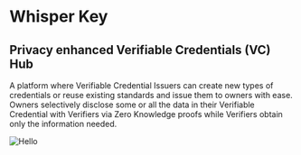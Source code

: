 # Whisper Key
 
## Privacy enhanced Verifiable Credentials (VC) Hub

A platform where Verifiable Credential Issuers can create new types of credentials or reuse existing standards and issue them to owners with ease. Owners selectively disclose some or all the data in their Verifiable Credential with Verifiers via Zero Knowledge proofs while Verifiers obtain only the information needed.

![Hello](/images/high-level-arch.png)